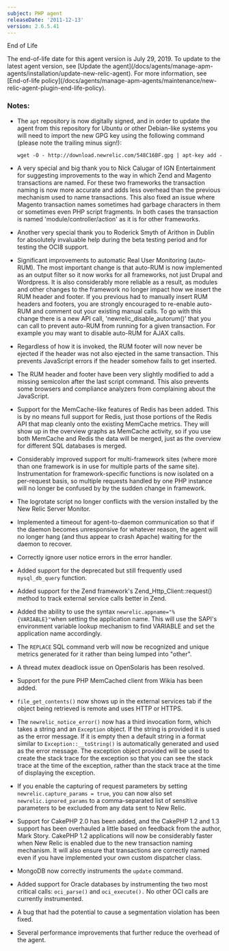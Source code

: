 ```yaml
---
subject: PHP agent
releaseDate: '2011-12-13'
version: 2.6.5.41
---
```


End of Life

<Callout variant="important">
  The end-of-life date for this agent version is July 29, 2019. To update to the latest agent version, see [Update the agent](/docs/agents/manage-apm-agents/installation/update-new-relic-agent). For more information, see [End-of-life policy](/docs/agents/manage-apm-agents/maintenance/new-relic-agent-plugin-end-life-policy).
</Callout>

### Notes:

* The `apt` repository is now digitally signed, and in order to update the agent from this repository for Ubuntu or other Debian-like systems you will need to import the new GPG key using the following command (please note the trailing minus sign!):

  `wget -O - http://download.newrelic.com/548C16BF.gpg | apt-key add -`
* A very special and big thank you to Nick Calugar of IGN Entertainment for suggesting improvements to the way in which Zend and Magento transactions are named. For these two frameworks the transaction naming is now more accurate and adds less overhead than the previous mechanism used to name transactions. This also fixed an issue where Magento transaction names sometimes had garbage characters in them or sometimes even PHP script fragments. In both cases the transaction is named 'module/controller/action' as it is for other frameworks.
* Another very special thank you to Roderick Smyth of Arithon in Dublin for absolutely invaluable help during the beta testing period and for testing the OCI8 support.
* Significant improvements to automatic Real User Monitoring (auto-RUM). The most important change is that auto-RUM is now implemented as an output filter so it now works for all frameworks, not just Drupal and Wordpress. It is also considerably more reliable as a result, as modules and other changes to the framework no longer impact how we insert the RUM header and footer. If you previous had to manually insert RUM headers and footers, you are strongly encouraged to re-enable auto-RUM and comment out your existing manual calls. To go with this change there is a new API call, 'newrelic_disable_autorum()' that you can call to prevent auto-RUM from running for a given transaction. For example you may want to disable auto-RUM for AJAX calls.
* Regardless of how it is invoked, the RUM footer will now never be ejected if the header was not also ejected in the same transaction. This prevents JavaScript errors if the header somehow fails to get inserted.
* The RUM header and footer have been very slightly modified to add a missing semicolon after the last script command. This also prevents some browsers and compliance analyzers from complaining about the JavaScript.
* Support for the MemCache-like features of Redis has been added. This is by no means full support for Redis, just those portions of the Redis API that map cleanly onto the existing MemCache metrics. They will show up in the overview graphs as MemCache activity, so if you use both MemCache and Redis the data will be merged, just as the overview for different SQL databases is merged.
* Considerably improved support for multi-framework sites (where more than one framework is in use for multiple parts of the same site). Instrumentation for framework-specific functions is now isolated on a per-request basis, so multiple requests handled by one PHP instance will no longer be confused by by the sudden change in framework.
* The logrotate script no longer conflicts with the version installed by the New Relic Server Monitor.
* Implemented a timeout for agent-to-daemon communication so that if the daemon becomes unresponsive for whatever reason, the agent will no longer hang (and thus appear to crash Apache) waiting for the daemon to recover.
* Correctly ignore user notice errors in the error handler.
* Added support for the deprecated but still frequently used `mysql_db_query` function.
* Added support for the Zend framework's Zend_Http_Client::request() method to track external service calls better in Zend.
* Added the ability to use the syntax `newrelic.appname="%{VARIABLE}"`when setting the application name. This will use the SAPI's environment variable lookup mechanism to find VARIABLE and set the application name accordingly.
* The `REPLACE` SQL command verb will now be recognized and unique metrics generated for it rather than being lumped into "other".
* A thread mutex deadlock issue on OpenSolaris has been resolved.
* Support for the pure PHP MemCached client from Wikia has been added.
* `file_get_contents()` now shows up in the external services tab if the object being retrieved is remote and uses HTTP or HTTPS.
* The `newrelic_notice_error()` now has a third invocation form, which takes a string and an `Exception` object. If the string is provided it is used as the error message. If it is empty then a default string in a format similar to `Exception::__toString()` is automatically generated and used as the error message. The exception object provided will be used to create the stack trace for the exception so that you can see the stack trace at the time of the exception, rather than the stack trace at the time of displaying the exception.
* If you enable the capturing of request parameters by setting `newrelic.capture_params = true`, you can now also set `newrelic.ignored_params` to a comma-separated list of sensitive parameters to be excluded from any data sent to New Relic.
* Support for CakePHP 2.0 has been added, and the CakePHP 1.2 and 1.3 support has been overhauled a little based on feedback from the author, Mark Story. CakePHP 1.2 applications will now be considerably faster when New Relic is enabled due to the new transaction naming mechanism. It will also ensure that transactions are correctly named even if you have implemented your own custom dispatcher class.
* MongoDB now correctly instruments the `update` command.
* Added support for Oracle databases by instrumenting the two most critical calls: `oci_parse()` and `oci_execute().` No other OCI calls are currently instrumented.
* A bug that had the potential to cause a segmentation violation has been fixed.
* Several performance improvements that further reduce the overhead of the agent.
